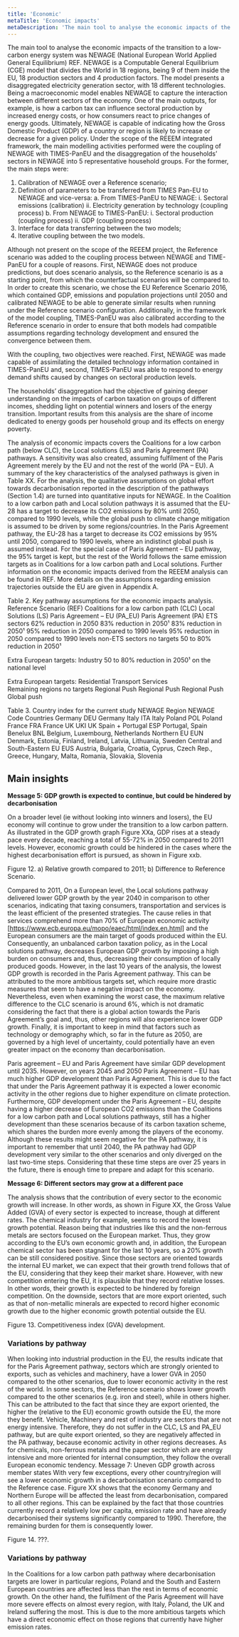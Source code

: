 ```yaml
---
title: 'Economic'
metaTitle: 'Economic impacts'
metaDescription: 'The main tool to analyse the economic impacts of the transition to a low-carbon energy system was NEWAGE (National European World Applied General Equilibrium)'
---
```



<RenderCharts config={economy1} />

The main tool to analyse the economic impacts of the transition to a low-carbon energy system was NEWAGE (National European World Applied General Equilibrium) REF. NEWAGE is a Computable General Equilibrium (CGE) model that divides the World in 18 regions, being 9 of them inside the EU, 18 production sectors and 4 production factors. The model presents a disaggregated electricity generation sector, with 18 different technologies.
Being a macroeconomic model enables NEWAGE to capture the interaction between different sectors of the economy. One of the main outputs, for example, is how a carbon tax can influence sectoral production by increased energy costs, or how consumers react to price changes of energy goods. Ultimately, NEWAGE is capable of indicating how the Gross Domestic Product (GDP) of a country or region is likely to increase or decrease for a given policy.
Under the scope of the REEEM integrated framework, the main modelling activities performed were the coupling of NEWAGE with TIMES-PanEU and the disaggregation of the households’ sectors in NEWAGE into 5 representative household groups. For the former, the main steps were:

1.	Calibration of NEWAGE over a Reference scenario;
2.	Definition of parameters to be transferred from TIMES Pan-EU to NEWAGE and vice-versa:
    a.	From TIMES-PanEU to NEWAGE:
        i.	Sectoral emissions (calibration)
        ii.	Electricity generation by technology (coupling process)
    b.	From NEWAGE to TIMES-PanEU:
        i.	Sectoral production (coupling process)
        ii.	GDP (coupling process)
3.	Interface for data transferring between the two models;
4.	Iterative coupling between the two models.

Although not present on the scope of the REEEM project, the Reference scenario was added to the coupling process between NEWAGE and TIME-PanEU for a couple of reasons. First, NEWAGE does not produce predictions, but does scenario analysis, so the Reference scenario is as a starting point, from which the counterfactual scenarios will be compared to. In order to create this scenario, we chose the EU Reference Scenario 2016, which contained GDP, emissions and population projections until 2050 and calibrated NEWAGE to be able to generate similar results when running under the Reference scenario configuration. Additionally, in the framework of the model coupling, TIMES-PanEU was also calibrated according to the Reference scenario in order to ensure that both models had compatible assumptions regarding technology development and ensured the convergence between them.

With the coupling, two objectives were reached. First, NEWAGE was made capable of assimilating the detailed technology information contained in TIMES-PanEU and, second, TIMES-PanEU was able to respond to energy demand shifts caused by changes on sectoral production levels.

The households’ disaggregation had the objective of gaining deeper understanding on the impacts of carbon taxation on groups of different incomes, shedding light on potential winners and losers of the energy transition. Important results from this analysis are the share of income dedicated to energy goods per household group and its effects on energy poverty.

The analysis of economic impacts covers the Coalitions for a low carbon path (below CLC), the Local solutions (LS) and Paris Agreement (PA) pathways.  A sensitivity was also created, assuming fulfilment of the Paris Agreement merely by the EU and not the rest of the world (PA – EU). A summary of the key characteristics of the analysed pathways is given in Table XX. For the analysis, the qualitative assumptions on global effort towards decarbonisation reported in the description of the pathways (Section 1.4) are turned into quantitative inputs for NEWAGE. In the Coalition to a low carbon path and Local solution pathways it is assumed that the EU-28 has a target to decrease its CO2 emissions by 80% until 2050, compared to 1990 levels, while the global push to climate change mitigation is assumed to be driven by some regions/countries. In the Paris Agreement pathway, the EU-28 has a target to decrease its CO2 emissions by 95% until 2050, compared to 1990 levels, where an indistinct global push is assumed instead. For the special case of Paris Agreement – EU pathway, the 95% target is kept, but the rest of the World follows the same emission targets as in Coalitions for a low carbon path and Local solutions. Further information on the economic impacts derived from the REEEM analysis can be found in REF. More details on the assumptions regarding emission trajectories outside the EU are given in Appendix A.

Table 2. Key pathway assumptions for the economic impacts analysis.
Reference Scenario (REF)	Coalitions for a  low carbon path (CLC)	Local Solutions (LS)	Paris Agreement – EU (PA_EU)	Paris Agreement (PA)
ETS sectors	62% reduction in 2050 	83% reduction in 2050¹	83% reduction in 2050¹	95% reduction in 2050 compared to 1990 levels	95% reduction in 2050 compared to 1990 levels
non-ETS sectors	no targets	50 to 80% reduction in 2050¹

Extra European targets:
Industry 50 to 80% reduction in 2050¹ on the national level

Extra European targets:
Residential
Transport
Services		
Remaining regions	no targets	 Regional Push	 Regional Push	 Regional Push	Global push

Table 3. Country index for the current study
NEWAGE Region	NEWAGE Code	Countries
Germany	DEU	Germany
Italy	ITA	Italy
Poland	POL	Poland
France	FRA	France
UK	UKI	UK
Spain + Portugal	ESP	Portugal, Spain
Benelux	BNL	Belgium, Luxembourg, Netherlands
Northern EU	EUN	Denmark, Estonia, Finland, Ireland, Latvia, Lithuania, Sweden
Central and South-Eastern EU	EUS	Austria, Bulgaria, Croatia, Cyprus, Czech Rep., Greece, Hungary, Malta, Romania, Slovakia, Slovenia

## Main insights

**Message 5: GDP growth is expected to continue, but could be hindered by decarbonisation**

On a broader level (ie without looking into winners and losers), the EU economy will continue to grow under the transition to a low carbon pattern. As illustrated in the GDP growth graph Figure XXa, GDP rises at a steady pace every decade, reaching a total of 55-72% in 2050 compared to 2011 levels. However, economic growth could be hindered in the cases where the highest decarbonisation effort is pursued, as shown in Figure xxb.

<RenderCharts config={economy1} />

Figure 12. a) Relative growth compared to 2011; b) Difference to Reference Scenario.

Compared to 2011, On a European level, the Local solutions pathway delivered lower GDP growth by the year 2040 in comparison to other scenarios, indicating that taxing consumers, transportation and services is the least efficient of the presented strategies. The cause relies in that services comprehend more than 70% of European economic activity [https://www.ecb.europa.eu/mopo/eaec/html/index.en.html] and the European consumers are the main target of goods produced within the EU. Consequently, an unbalanced carbon taxation policy, as in the Local solutions pathway, decreases European GDP growth by imposing a high burden on consumers and, thus, decreasing their consumption of locally produced goods. However, in the last 10 years of the analysis, the lowest GDP growth is recorded in the Paris Agreement pathway. This can be attributed to the more ambitious targets set, which require more drastic measures that seem to have a negative impact on the economy. Nevertheless, even when examining the worst case, the maximum relative difference to the CLC scenario is around 6%, which is not dramatic considering the fact that there is a global action towards the Paris Agreement’s goal and, thus, other regions will also experience lower GDP growth. Finally, it is important to keep in mind that factors such as technology or demography which, so far in the future as 2050, are governed by a high level of uncertainty, could potentially have an even greater impact on the economy than decarbonisation.

Paris agreement – EU and Paris Agreement have similar GDP development until 2035. However, on years 2045 and 2050 Paris Agreement – EU has much higher GDP development than Paris Agreement. This is due to the fact that under the Paris Agreement pathway it is expected a lower economic activity in the other regions due to higher expenditure on climate protection. Furthermore, GDP development under the Paris Agreement – EU, despite having a higher decrease of European CO2 emissions than the Coalitions for a low carbon path and Local solutions pathways, still has a higher development than these scenarios because of its carbon taxation scheme, which shares the burden more evenly among the players of the economy.  Although these results might seem negative for the PA pathway, it is important to remember that until 2040, the PA pathway had GDP development very similar to the other scenarios and only diverged on the last two-time steps. Considering that these time steps are over 25 years in the future, there is enough time to prepare and adapt for this scenario.

**Message 6: Different sectors may grow at a different pace**

The analysis shows that the contribution of every sector to the economic growth will increase. In other words, as shown in Figure XX, the Gross Value Added (GVA) of every sector is expected to increase, though at different rates. The chemical industry for example, seems to record the lowest growth potential. Reason being that industries like this and the non-ferrous metals are sectors focused on the European market. Thus, they grow according to the EU’s own economic growth and, in addition, the European chemical sector has been stagnant for the last 10 years, so a 20% growth can be still considered positive. Since those sectors are oriented towards the internal EU market, we can expect that their growth trend follows that of the EU, considering that they keep their market share. However, with new competition entering the EU, it is plausible that they record relative losses.  In other words, their growth is expected to be hindered by foreign competition. On the downside, sectors that are more export oriented, such as that of non-metallic minerals are expected to record higher economic growth due to the higher economic growth potential outside the EU.
 
Figure 13. Competitiveness index (GVA) development.

### Variations by pathway

When looking into industrial production in the EU, the results indicate that for the Paris Agreement pathway, sectors which are strongly oriented to exports, such as vehicles and machinery, have a lower GVA in 2050 compared to the other scenarios, due to lower economic activity in the rest of the world. 
In some sectors, the Reference scenario shows lower growth compared to the other scenarios (e.g. iron and steel), while in others higher. This can be attributed to the fact that since they are export oriented, the higher the (relative to the EU) economic growth outside the EU, the more they benefit. 
Vehicle, Machinery and rest of industry are sectors that are not energy intensive. Therefore, they do not suffer in the CLC, LS and PA_EU pathway, but are quite export oriented, so they are negatively affected in the PA pathway, because economic activity in other regions decreases. As for chemicals, non-ferrous metals and the paper sector which are energy intensive and more oriented for internal consumption, they follow the overall European economic tendency.
Message 7: Uneven GDP growth across member states
With very few exceptions, every other country/region will see a lower economic growth in a decarbonisation scenario compared to the Reference case. Figure XX shows that the economy Germany and Northern Europe will be affected the least from decarbonisation, compared to all other regions. This can be explained by the fact that those countries currently record a relatively low per capita, emission rate and have already decarbonised their systems significantly compared to 1990.  Therefore, the remaining burden for them is consequently lower.
 
Figure 14. ???.

### Variations by pathway

In the Coalitions for a low carbon path pathway where decarbonisation targets are lower in particular regions, Poland and the South and Eastern European countries are affected less than the rest in terms of economic growth. On the other hand, the fulfilment of the Paris Agreement will have more severe effects on almost every region, with Italy, Poland, the UK and Ireland suffering the most. This is due to the more ambitious targets which have a direct economic effect on those regions that currently have higher emission rates.
